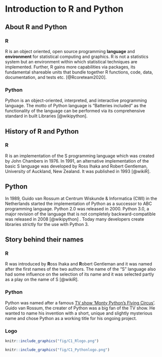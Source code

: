 # Introduction to R and Python {#intro}

## About R and Python

### R 

R is an object oriented, open source programming **language** and **environment** for statistical computing and graphics. R is not a statistics system but an environment within which statistical techniques are implemented. Further, R gains more capabilities via packages, its fundamental shareable units that bundle together R functions, code, data, documentation, and tests etc. [@Rcoreteam2020]. 

### Python 

Python is an object-oriented, interpreted, and interactive programming language. The motto of Python language is "Batteries included" as the functionality of the language can be performed via its comprehensive standard in built Libraries [@wikipython].

## History of R and Python

### R 

R is an implementation of the S programming language which was created by John Chambers in 1976. In 1991, an alternative implementation of the basic S language was developed by Ross Ihaka and Robert Gentleman, University of Auckland, New Zealand.  It was published in 1993 [@wikiR].

## Python 

In 1989, Guido van Rossum at Centrum Wiskunde & Informatica (CWI) in the Netherlands started the implementation of Python  as a successor to ABC programming language. Python 2.0 was released in 2000. Python 3.0, a major revision of the language that is not completely backward-compatible  was released in 2008 [@wikipython] . Today many  developers create libraries strictly for the use with Python 3.


## Story behind their names

### R 

R was introduced by **R**oss Ihaka and **R**obert Gentleman and it was named after the first names of the two authors. The name of the "S" language also had some influence on the selection of its name and it was selected partly as a play on the name of S [@wikiR]. 


### Python

Python was named after a famous [TV show 'Monty Python's Flying Circus'](https://en.wikipedia.org/wiki/Monty_Python%27s_Flying_Circus). Guido van Rossum, the creater of Python was a big fan of the TV show. He wanted to name his invention with a short, unique and slightly mysterious name and chose Python as a working title for his ongoing project. 

### Logo

```r
knitr::include_graphics("fig/C1_Rlogo.png")
```

```r
knitr::include_graphics("fig/C1_Pythonlogo.png")
```
